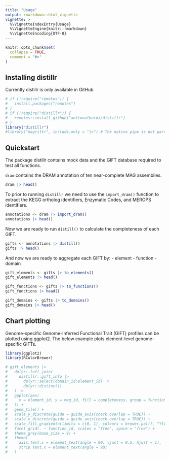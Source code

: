 ```yaml
---
title: "Usage"
output: rmarkdown::html_vignette
vignette: >
  %\VignetteIndexEntry{Usage}
  %\VignetteEngine{knitr::rmarkdown}
  %\VignetteEncoding{UTF-8}
---
```


```r
knitr::opts_chunk$set(
  collapse = TRUE,
  comment = "#>"
)
```

## Installing distillr

Currently distillr is only available in GitHub

```r
# if (!require("remotes")) {
#   install.packages("remotes")
# }
# if (!require("distillr")) {
#   remotes::install_github("anttonalberdi/distillr")
# }
library("distillr")
#library("magrittr", include.only = "|>") # The native pipe is not part of magrittr afaik, and requires R>=4.1

```

## Quickstart

The package distillr contains mock data and the GIFT database required to test all functions.

`dram` contains the DRAM annotation of ten near-complete MAG assemblies.
```r
dram |> head()
```

To prior to running `distillr` we need to use the `import_dram()` function to extract the KEGG ortholog identifiers, Enzymatic Codes, and MEROPS identifiers.

```r
annotations <- dram |> import_dram()
annotations |> head()
```

Now we are ready to run `distill()` to calculate the completeness of each GIFT.

```r
gifts <- annotations |> distill()
gifts |> head()
```

And now we are ready to aggregate each GIFT by:
- element
- function
- domain

```r
gift_elements <- gifts |> to_elements()
gift_elements |> head()

gift_functions <- gifts |> to_functions()
gift_functions |> head()

gift_domains <- gifts |> to_domains()
gift_domains |> head()
```


## Chart plotting
Genome-specific Genome-Inferred Functional Trait (GIFT) profiles can be plotted using ggplot2. The below example plots element-level genome-specific GIFTs.
```r
library(ggplot2)
library(RColorBrewer)

# gift_elements |>
#   dplyr::left_join(
#     distillr::gift_info |>
#       dplyr::select(domain_id:element_id) |>
#       dplyr::distinct()
#   ) |>
#   ggplot(aes(
#     x = element_id, y = mag_id, fill = completeness, group = function_id
#   )) +
#   geom_tile() +
#   scale_y_discrete(guide = guide_axis(check.overlap = TRUE)) +
#   scale_x_discrete(guide = guide_axis(check.overlap = TRUE)) +
#   scale_fill_gradientn(limits = c(0, 1), colours = brewer.pal(7, "YlGnBu")) +
#   facet_grid(. ~ function_id, scales = "free", space = "free") +
#   theme_grey(base_size = 8) +
#   theme(
#     axis.text.x = element_text(angle = 90, vjust = 0.5, hjust = 1),
#     strip.text.x = element_text(angle = 90)
#   )
```
